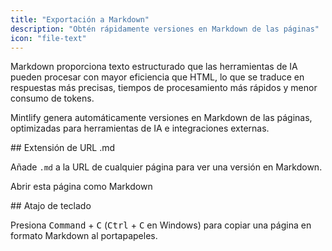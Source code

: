 ```yaml
---
title: "Exportación a Markdown"
description: "Obtén rápidamente versiones en Markdown de las páginas"
icon: "file-text"
---
```



Markdown proporciona texto estructurado que las herramientas de IA pueden procesar con mayor eficiencia que HTML, lo que se traduce en respuestas más precisas, tiempos de procesamiento más rápidos y menor consumo de tokens.

Mintlify genera automáticamente versiones en Markdown de las páginas, optimizadas para herramientas de IA e integraciones externas.



<div id="md-url-extension">
  ## Extensión de URL .md
</div>

Añade `.md` a la URL de cualquier página para ver una versión en Markdown.

<PreviewButton href="https://mintlify.com/docs/ai/markdown-export.md">Abrir esta página como Markdown</PreviewButton>



<div id="keyboard-shortcut">
  ## Atajo de teclado
</div>

Presiona <kbd>Command</kbd> + <kbd>C</kbd> (<kbd>Ctrl</kbd> + <kbd>C</kbd> en Windows) para copiar una página en formato Markdown al portapapeles.
